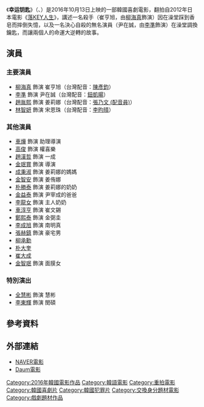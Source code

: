{{noteTA
|T=zh-cn:幸运钥匙;zh-tw:這個殺手演很大;
|1=zh-cn:幸运钥匙;zh-tw:這個殺手演很大;
}}

{{Infobox Film
|片名        = 這個殺手演很大
|電影原名    = {{lang|ko|럭키}}
|圖像        = [[File:Luck_Key.jpg|270px]]
|圖像說明    = 
|導演        = 李桂曦
|監製        = 
|製片        = 鄭錫淳
|編劇        = 張允美
|主演        = {{ubl|[[柳海真|柳海真]]|[[李準_(歌手)|李準]]|[[趙胤熙|趙胤熙]]|[[林智妍|林智妍]]}}
|分級        = 
|副標題      = 
|主題曲      = 
|片頭曲      = 
|片尾曲      = 
|原著        = 《[[盗钥匙的方法|落KEY人生]]》
|配樂        =
|攝影        = 
|剪輯        = 
|製片商      = Showbox
|發行商      = 
|上映日期    = {{flagicon|KOR}}2016年10月13日
|發行日期    =
|片長        = 112分鐘
|產地        = {{KOR}}
|語言        = [[韓語|韓語]]
|官方網站    = 
|預算        = 
|票房        = 
|中國大陸片名= 幸運鑰匙
|香港片名    = Luck Key
|新馬片名    = 
|台灣片名    = 這個殺手演很大
|sarft_id    = <!-- 公映許可號碼 -->
|amg_id      = <!-- AMG（All Media Guide）ID -->
|imdb_id     = <!-- IMDB（互聯網電影數據庫）ID -->
}}
《'''幸运钥匙'''》（{{lang-ko|럭키}}、{{lang-en|Lucky Key}}）是2016年10月13日上映的一部韓國喜劇電影，翻拍自2012年日本電影《[[盗钥匙的方法|落KEY人生]]》，講述一名殺手（崔亨旭，由[[柳海真|柳海真]]飾演）因在澡堂踩到香皂而摔倒失憶，以及一名決心自殺的無名演員（尹在誠，由[[李準_(歌手)|李準]]飾演）在澡堂調換鑰匙，而讓兩個人的命運大逆轉的故事。

== 演員 ==
=== 主要演員 ===
*[[柳海真|柳海真]] 飾演 崔亨旭（台灣配音：[[陳彥鈞|陳彥鈞]]）
*[[李準_(歌手)|李準]] 飾演 尹在誠（台灣配音：[[鈕凱暘|鈕凱暘]]）
*[[趙胤熙|趙胤熙]] 飾演 姜莉娜（台灣配音：[[張乃文_(配音員)|張乃文 (配音員)]]）
*[[林智妍|林智妍]] 飾演 宋恩珠（台灣配音：[[李昀晴|李昀晴]]）

=== 其他演員 ===
*[[車燁|車燁]] 飾演 助理導演
*[[高俊_(韓國演員)|高俊]] 飾演 權喜樂
*[[趙漢哲|趙漢哲]] 飾演 一成
*[[金珉賞|金珉賞]] 飾演 導演
*[[成秉淑|成秉淑]] 飾演 姜莉娜的媽媽 
*[[金智安|金智安]] 飾演 姜侑娜
*[[朴勝泰|朴勝泰]] 飾演 姜莉娜的奶奶
*[[金益泰|金益泰]] 飾演 尹宰成的爸爸
*[[李龍女|李龍女]] 飾演 主人奶奶
*[[車淳亨|車淳亨]] 飾演 崔文錫
*[[鄭熙泰|鄭熙泰]] 飾演 金弼圭 
*[[李成旭|李成旭]] 飾演 南明真
*[[張赫鎮|張赫鎮]] 飾演 豪宅男
*[[柳承勳|柳承勳]] 
*[[朴大奎|朴大奎]] 
*[[崔大成|崔大成]] 
*[[金智珉|金智珉]] 飾演 面膜女

=== 特別演出 ===
*[[全慧彬|全慧彬]] 飾演 慧彬
*[[李東輝_(演員)|李東輝]] 飾演 閔碩

== 參考資料 ==
{{reflist}}

== 外部連結 ==
*[http://movie.naver.com/movie/bi/mi/basic.nhn?code=140695 NAVER電影] {{Wayback|url=http://movie.naver.com/movie/bi/mi/basic.nhn?code=140695 |date=20200618180610 }}{{ko}}
*[http://movie.daum.net/moviedb/main?movieId=95647 Daum電影] {{Wayback|url=http://movie.daum.net/moviedb/main?movieId=95647 |date=20201020214741 }}{{ko}}

{{Showbox}}
[[Category:2016年韓國電影作品|Category:2016年韓國電影作品]]
[[Category:韓語電影|Category:韓語電影]]
[[Category:重拍電影|Category:重拍電影]]
[[Category:韓國喜劇片|Category:韓國喜劇片]]
[[Category:韓國犯罪片|Category:韓國犯罪片]]
[[Category:交換身分題材電影|Category:交換身分題材電影]]
[[Category:戲劇題材作品|Category:戲劇題材作品]]